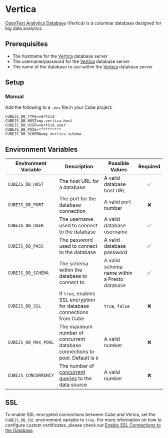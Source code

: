 # Vertica

[OpenText Analytics Database][opentext-adb] (Vertica) is a columnar database
designed for big data analytics.

## Prerequisites

- The hostname for the [Vertica][vertica] database server
- The username/password for the [Vertica][vertica] database server
- The name of the database to use within the [Vertica][vertica] database server

## Setup

### Manual

Add the following to a `.env` file in your Cube project:

```dotenv
CUBEJS_DB_TYPE=vertica
CUBEJS_DB_HOST=my.vertica.host
CUBEJS_DB_USER=vertica_user
CUBEJS_DB_PASS=**********
CUBEJS_DB_SCHEMA=my_vertica_schema
```

## Environment Variables

| Environment Variable       | Description                                                                         | Possible Values                               | Required |
| -------------------------- | ----------------------------------------------------------------------------------- | --------------------------------------------- | :------: |
| `CUBEJS_DB_HOST`           | The host URL for a database                                                         | A valid database host URL                     |    ✅    |
| `CUBEJS_DB_PORT`           | The port for the database connection                                                | A valid port number                           |    ❌    |
| `CUBEJS_DB_USER`           | The username used to connect to the database                                        | A valid database username                     |    ✅    |
| `CUBEJS_DB_PASS`           | The password used to connect to the database                                        | A valid database password                     |    ✅    |
| `CUBEJS_DB_SCHEMA`         | The schema within the database to connect to                                        | A valid schema name within a Presto database  |    ✅    |
| `CUBEJS_DB_SSL`            | If `true`, enables SSL encryption for database connections from Cube                | `true`, `false`                               |    ❌    |
| `CUBEJS_DB_MAX_POOL`       | The maximum number of concurrent database connections to pool. Default is `8`       | A valid number                                |    ❌    |
| `CUBEJS_CONCURRENCY` | The number of [concurrent queries][ref-data-source-concurrency] to the data source | A valid number |    ❌    |

[ref-data-source-concurrency]: /product/configuration/concurrency#data-source-concurrency


## SSL

To enable SSL-encrypted connections between Cube and Verica, set the
`CUBEJS_DB_SSL` environment variable to `true`. For more information on how to
configure custom certificates, please check out [Enable SSL Connections to the
Database][ref-recipe-enable-ssl].

[opentext-adb]: https://www.opentext.com/products/analytics-database?o=vert
[vertica]: https://www.vertica.com/documentation/vertica/all/
[ref-recipe-enable-ssl]:/guides/recipes/data-sources/using-ssl-connections-to-data-source
  
